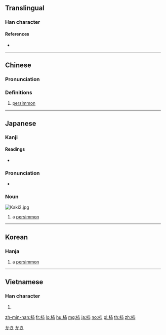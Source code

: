 {{also|杮|枾}}
==Translingual==

===Han character===
{{Han char|rn=75|rad=木|as=05|sn=9|four=45927|canj=DYLB|ids=⿰木市}}

====References====
* {{Han ref|kx=0521.121|dkj=14681|hdz=21188.020|uh=67FF|ud=26623|bh=AC55|bd=44117}}

----

==Chinese==
{{zh-forms}}

===Pronunciation===
{{zh-pron
|m=shì
|c=ci2,ci5
|mn=khī
|mc=
|oc=y
|ma=
|cat=n
}}

===Definitions===
# [[persimmon]]

----

==Japanese==

===Kanji===
{{ja-kanji|grade=c|rs=木05}}

====Readings====
* {{ja-readings|on=[[し]] (shi)|kun=[[かき]] (kaki)}}

===Pronunciation===
* {{homophones|lang=ja|牡蠣}}

===Noun===
[[Image:Kaki2.jpg|thumb]]
{{ja-noun|かき}}

# a [[persimmon]]

[[Category:1000 Japanese basic words|かき]]
[[Category:ja:Fruits|かき]]

----

==Korean==

===Hanja===
{{ko-hanja|hangeul=시|eumhun=|rv=si|mr=si|y=si}}

# a [[persimmon]]

----

==Vietnamese==

===Han character===
{{vi-hantu|thị|rs=木05}}

# {{defn|lang=vi|sort=木05}}

[[zh-min-nan:柿]]
[[fr:柿]]
[[lo:柿]]
[[hu:柿]]
[[mg:柿]]
[[ja:柿]]
[[no:柿]]
[[pl:柿]]
[[th:柿]]
[[zh:柿]]